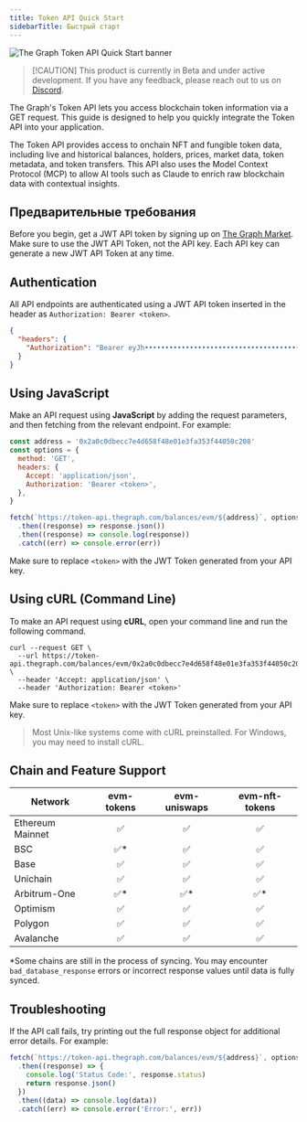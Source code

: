 ```yaml
---
title: Token API Quick Start
sidebarTitle: Быстрый старт
---
```


![The Graph Token API Quick Start banner](/img/token-api-quickstart-banner.jpg)

> [!CAUTION] This product is currently in Beta and under active development. If you have any feedback, please reach out to us on [Discord](https://discord.gg/graphprotocol).

The Graph's Token API lets you access blockchain token information via a GET request. This guide is designed to help you quickly integrate the Token API into your application.

The Token API provides access to onchain NFT and fungible token data, including live and historical balances, holders, prices, market data, token metadata, and token transfers. This API also uses the Model Context Protocol (MCP) to allow AI tools such as Claude to enrich raw blockchain data with contextual insights.

## Предварительные требования

Before you begin, get a JWT API token by signing up on [The Graph Market](https://thegraph.market/). Make sure to use the JWT API Token, not the API key. Each API key can generate a new JWT API Token at any time.

## Authentication

All API endpoints are authenticated using a JWT API token inserted in the header as `Authorization: Bearer <token>`.

```json
{
  "headers": {
    "Authorization": "Bearer eyJh•••••••••••••••••••••••••••••••••••••••••••••••••••••••••••••••••••••••••••••••••••••••••••••••••••••••••••••••••••••••••••••••••••••••••••••••••••••••••••••••••••••••••••••••••••••••••••••••••••••••••••••••••••••••••••••••••••••••••••••••••••••••••••••••••••••••••••••••••••••••••••••••••••••••••••••••••••••••••••••••••••••••••••••••••••••••••••••••••••••••••••••••••••••••••••••••••••••••••••••••••••••••••••••••••••••••••••••••••••NnlA"
  }
}
```

## Using JavaScript

Make an API request using **JavaScript** by adding the request parameters, and then fetching from the relevant endpoint. For example:

```js label="index.js"
const address = '0x2a0c0dbecc7e4d658f48e01e3fa353f44050c208'
const options = {
  method: 'GET',
  headers: {
    Accept: 'application/json',
    Authorization: 'Bearer <token>',
  },
}

fetch(`https://token-api.thegraph.com/balances/evm/${address}`, options)
  .then((response) => response.json())
  .then((response) => console.log(response))
  .catch((err) => console.error(err))
```

Make sure to replace `<token>` with the JWT Token generated from your API key.

## Using cURL (Command Line)

To make an API request using **cURL**, open your command line and run the following command.

```curl
curl --request GET \
  --url https://token-api.thegraph.com/balances/evm/0x2a0c0dbecc7e4d658f48e01e3fa353f44050c208 \
  --header 'Accept: application/json' \
  --header 'Authorization: Bearer <token>'
```

Make sure to replace `<token>` with the JWT Token generated from your API key.

> Most Unix-like systems come with cURL preinstalled. For Windows, you may need to install cURL.

## Chain and Feature Support

| Network          | evm-tokens | evm-uniswaps | evm-nft-tokens |
| ---------------- | :--------: | :----------: | :------------: |
| Ethereum Mainnet |    ✅       |    ✅         |     ✅          |
| BSC              |   ✅\*      |    ✅         |     ✅          |
| Base             |    ✅       |    ✅         |     ✅          |
| Unichain         |    ✅       |    ✅         |     ✅          |
| Arbitrum-One     |   ✅\*      |    ✅\*       |    ✅\*         |
| Optimism         |    ✅       |    ✅         |     ✅          |
| Polygon          |    ✅       |    ✅         |     ✅          |
| Avalanche        |    ✅       |    ✅         |     ✅          |

\*Some chains are still in the process of syncing. You may encounter `bad_database_response` errors or incorrect response values until data is fully synced.

## Troubleshooting

If the API call fails, try printing out the full response object for additional error details. For example:

```js label="index.js"
fetch(`https://token-api.thegraph.com/balances/evm/${address}`, options)
  .then((response) => {
    console.log('Status Code:', response.status)
    return response.json()
  })
  .then((data) => console.log(data))
  .catch((err) => console.error('Error:', err))
```
